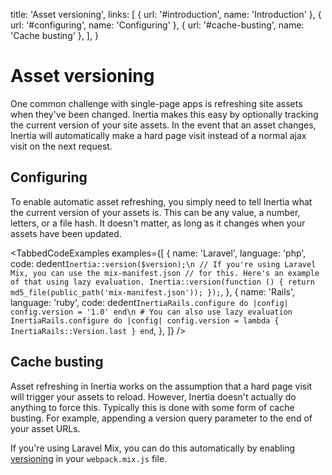 
  title: 'Asset versioning',
  links: [
    { url: '#introduction', name: 'Introduction' },
    { url: '#configuring', name: 'Configuring' },
    { url: '#cache-busting', name: 'Cache busting' },
  ],
}

# Asset versioning

One common challenge with single-page apps is refreshing site assets when they've been changed. Inertia makes this easy by optionally tracking the current version of your site assets. In the event that an asset changes, Inertia will automatically make a hard page visit instead of a normal ajax visit on the next request.

## Configuring

To enable automatic asset refreshing, you simply need to tell Inertia what the current version of your assets is. This can be any value, a number, letters, or a file hash. It doesn't matter, as long as it changes when your assets have been updated.

<TabbedCodeExamples
  examples={[
    {
      name: 'Laravel',
      language: 'php',
      code: dedent`
        Inertia::version($version);\n
        // If you're using Laravel Mix, you can use the mix-manifest.json
        // for this. Here's an example of that using lazy evaluation.
        Inertia::version(function () {
            return md5_file(public_path('mix-manifest.json'));
        });
      `,
    },
    {
      name: 'Rails',
      language: 'ruby',
      code: dedent`
        InertiaRails.configure do |config|
          config.version = '1.0'
        end\n
        # You can also use lazy evaluation
        InertiaRails.configure do |config|
          config.version = lambda { InertiaRails::Version.last }
        end
      `,
    },
  ]}
/>

## Cache busting

Asset refreshing in Inertia works on the assumption that a hard page visit will trigger your assets to reload. However, Inertia doesn't actually do anything to force this. Typically this is done with some form of cache busting. For example, appending a version query parameter to the end of your asset URLs.

If you're using Laravel Mix, you can do this automatically by enabling [versioning](https://laravel.com/docs/mix#versioning-and-cache-busting) in your `webpack.mix.js` file.
